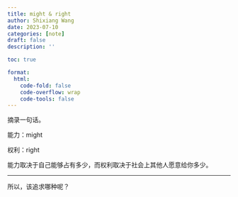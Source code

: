 ```yaml
---
title: might & right
author: Shixiang Wang
date: 2023-07-10
categories: [note]
draft: false
description: ''

toc: true

format:
  html:
    code-fold: false
    code-overflow: wrap
    code-tools: false
---
```


摘录一句话。

能力：might

权利：right

能力取决于自己能够占有多少，而权利取决于社会上其他人愿意给你多少。

---

所以，该追求哪种呢？